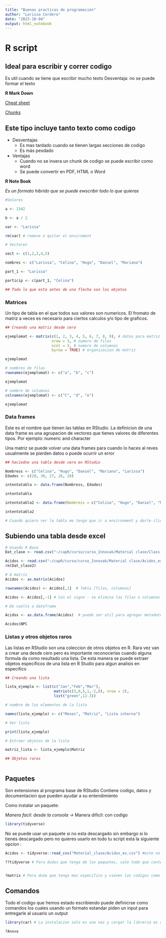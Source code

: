 ```yaml
---
title: "Buenas practicas de programación"
author: "Larissa Cordero"
date: "2023-10-04"
output: html_notebook
---
```

# R script 
## Ideal para escribir y correr codigo 
Es util cuando se tiene que escribir mucho texto 
Desventaja: no se puede formar el texto

__R Mark Down__

[Cheat sheet](https://www.google.com/search?q=cheat+sheet+markdown&sca_esv=570700320&rlz=1C1GCEU_enMX981MX981&ei=CpIdZbKhIYGmqtsP2eiHgAk&oq=cheat+sheet+mark&gs_lp=Egxnd3Mtd2l6LXNlcnAiEGNoZWF0IHNoZWV0IG1hcmsqAggAMgUQABiABDIFEAAYgAQyBhAAGBYYHjIGEAAYFhgeMgYQABgWGB4yBhAAGBYYHjIGEAAYFhgeMgYQABgWGB4yBhAAGBYYHjIGEAAYFhgeSO4XUKYDWNsPcAJ4AZABAJgBV6ABuwOqAQE2uAEDyAEA-AEBwgIKEAAYRxjWBBiwA8ICChAAGIAEGEYY_wHCAgcQABiABBgK4gMEGAAgQYgGAZAGCA&sclient=gws-wiz-serp)

[Chunks](https://rmarkdown.rstudio.com/lesson-3.html)

## Este tipo incluye tanto texto como codigo 

* Desventajas
  + Es mas tardado cuando se tienen largas secciones de codigo
  + Es más pesdado 

* Ventajas 
  + Cuando no se insera un chunk de codigo se puede escribir como word
  + Se puede convertir en PDF, HTML o Word
 
 __R Note Book__
 
 _Es un formato hibrido que se puede ewscribir todo lo que quieras_
 
```r

#Valores

a <- 1342 

b <- a / 2

var <- "Larissa"

rm(var) # remove o quitar el enviroment
```
 
```r

# Vectores

vect <- c(1,2,3,4,5)

nombres <- c("Larissa", "Celina", "Hugo", "Daniel", "Mariana")

part_1 <- "Larissa"

particip <- c(part_1, "Celina")

## Todo lo que esta antes de una flecha son los objetos

```

### Matrices 

Un tipo de tabla en el que todos sus valores son numericos. El fromato de matriz a veces es necesario para ciertos calculos y/o tipo de graficos.

```r

## Creando una matriz desde cero

ejemplomat <- matrix(c(1, 2, 3, 4, 5, 6, 7, 8, 9), # datos para matriz
                     nrow = 3, # numero de filas
                     ncol = 3, # numero de columnas
                     byrow = TRUE) # organizacion de matriz

ejemplomat

# nombres de filas 
rownames(ejemplomat) <- c("a", "b", "c")

ejemplomat

# nombre de columnas 
colnames(ejemplomat) <- c("C", "d", "e")

ejemplomat

```
### Data frames

Este es el nombre que tienen las tablas en RStudio. La definicion de una data frame es una agrupacion de vectores que tienes valores de diferentes tipos. Por ejemplo: numeric and character

Una matriz se puede volver una data frames para cuando lo haces al reves usualmente se pierden datos o puede ocurrir un error

```r

## haciedno una tabla desde cero en RStudio

Nombress <- c("Celina", "Hugo", "Daniel", "Mariana", "Larissa")
Edades <- c(28, 30, 27, 26, 28)

intentotabla <- data.frame(Nombress, Edades)

intentotabla

intentotabla2 <- data.frame(Nombress = c("Celina", "Hugo", "Daniel", "Mariana", "Larissa"), Edades = c(28, 30, 27, 26, 28))

intentotabla2

# Cuando quiero ver la tabla me tengo que ir a environment y darle clic al nombre de la tabla que le asignamos 


```
## Subiendo una tabla desde excel 
```r

# Usando R Base
Dat_clase <- read.csv("~/capR/curso/curso_Innovak/Material clase/Class-data.csv")

Acidos <- read.csv("~/capR/curso/curso_Innovak/Material clase/Acidos_ex.csv")
rm(Dat_clase2)

# A matriz
Acidos <- as.matrix(Acidos)

rownames(Acidos) <- Acidos[,1]  # Tabla [filas, columnas]

Acidos <- Acidos[,-1] # Con el signo - se elimina las filas o columnas 

# De vuelta a dateframe

Acidos <- as.data.frame(Acidos)  # puede ser util para agregar metadatos

Acidos$NPC


```
### Listas y otros objetos raros

Las listas en RStudio son una coleccion de otros objetos en R. Rara vez van a crear una desde cero pero es importante reconocerlas cuando alguna formula da como resultado una lista. De esta manera se puede extraer objetos especificos de una lista en R Studio para algun analisis en especifico 

```r
## Creando una lista

lista_ejemplo <- list(c("Jan","Feb","Mar"),
                      matrix(c(3,9,5,1,-2,8), nrow = 2),
                      list("green",12.3))

# nombre de los elementos de la lista

names(lista_ejemplo) <- c("Meses", "Matriz", "Lista interna") 

# Ver lista

print(lista_ejemplo)

# Extraer objetos de la lista

matriz_lista <- lista_ejemplo$Matriz

## Objetos raros



```

## Paquetes 

Son extensiones al programa base de RStudio 
Contiene codigo, datos y documentacion que pueden ayudar a su
entendimiento

Como instalar un paquete:

*Manera facil: desde la consola -> 
*Manera dificil: con codigo

```r
library(tidyverse)
```
No se puede usar un paquete si no esta descargado sin embargo si lo tienes descargado pero no quieres usarlo en todo tu script esta la siguiente opcion :

```r

Acidos <- tidyverse::read_cvs("Material_clase/Acidos_ex.csv") #este no usarlo

??tidyverse # Para dudas que tenga de los paquetes, sale todo que contenga la palabra


?matrix # Para duda que tenga mas especifico y vienen los codigos como poner 

```

## Comandos 

Todo el codigo que hemos estado escribiendo puede definicrse como comandos los cuales usando un formato estandar piden un input para entregarle al usuario un output

```r

library(car) # La instalacion solo es una vez y cargar la libreria es cada que abras RStudio

?Anova

```










 
 
 

